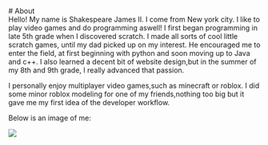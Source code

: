 
<div style={{textAlign: `center`}}>
  # About
</div>

<div className="textbox">
Hello! My name is Shakespeare James II. I come from New york city. I like to play video games and do programming aswell! I first began programming in late 5th grade when I discovered scratch. I made all sorts of cool little scratch games, until my dad picked up on my interest. He encouraged me to enter the field, at first beginning with python and soon moving up to Java and c++. I also learned a decent bit of website design,but in the summer of my 8th and 9th grade, I really advanced that passion.

I personally enjoy multiplayer video games,such as minecraft or roblox. I did some minor roblox modeling for one of my friends,nothing too big but it gave me my first idea of the developer workflow.

Below is an image of me:
</div>

<img src="C:\Users\shake\OneDrive\Desktop\Desktop files\Lessons_with_Onepiecefan\sjthecoder\images\webimg.jpeg">
